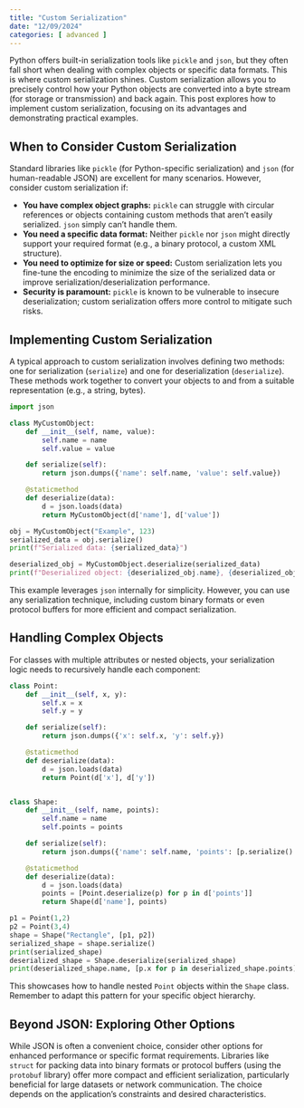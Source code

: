 ```yaml
---
title: "Custom Serialization"
date: "12/09/2024"
categories: [ advanced ]
---
```



Python offers built-in serialization tools like `pickle` and `json`, but they often fall short when dealing with complex objects or specific data formats.  This is where custom serialization shines.  Custom serialization allows you to precisely control how your Python objects are converted into a byte stream (for storage or transmission) and back again.  This post explores how to implement custom serialization, focusing on its advantages and demonstrating practical examples.


## When to Consider Custom Serialization

Standard libraries like `pickle` (for Python-specific serialization) and `json` (for human-readable JSON) are excellent for many scenarios. However, consider custom serialization if:

* **You have complex object graphs:**  `pickle` can struggle with circular references or objects containing custom methods that aren't easily serialized.  `json` simply can't handle them.
* **You need a specific data format:**  Neither `pickle` nor `json` might directly support your required format (e.g., a binary protocol, a custom XML structure).
* **You need to optimize for size or speed:**  Custom serialization lets you fine-tune the encoding to minimize the size of the serialized data or improve serialization/deserialization performance.
* **Security is paramount:**  `pickle` is known to be vulnerable to insecure deserialization; custom serialization offers more control to mitigate such risks.


## Implementing Custom Serialization

A typical approach to custom serialization involves defining two methods: one for serialization (`serialize`) and one for deserialization (`deserialize`).  These methods work together to convert your objects to and from a suitable representation (e.g., a string, bytes).


```python
import json

class MyCustomObject:
    def __init__(self, name, value):
        self.name = name
        self.value = value

    def serialize(self):
        return json.dumps({'name': self.name, 'value': self.value})

    @staticmethod
    def deserialize(data):
        d = json.loads(data)
        return MyCustomObject(d['name'], d['value'])

obj = MyCustomObject("Example", 123)
serialized_data = obj.serialize()
print(f"Serialized data: {serialized_data}")

deserialized_obj = MyCustomObject.deserialize(serialized_data)
print(f"Deserialized object: {deserialized_obj.name}, {deserialized_obj.value}")

```

This example leverages `json` internally for simplicity.  However, you can use any serialization technique, including custom binary formats or even protocol buffers for more efficient and compact serialization.


##  Handling Complex Objects

For classes with multiple attributes or nested objects, your serialization logic needs to recursively handle each component:


```python
class Point:
    def __init__(self, x, y):
        self.x = x
        self.y = y

    def serialize(self):
        return json.dumps({'x': self.x, 'y': self.y})

    @staticmethod
    def deserialize(data):
        d = json.loads(data)
        return Point(d['x'], d['y'])


class Shape:
    def __init__(self, name, points):
        self.name = name
        self.points = points

    def serialize(self):
        return json.dumps({'name': self.name, 'points': [p.serialize() for p in self.points]})

    @staticmethod
    def deserialize(data):
        d = json.loads(data)
        points = [Point.deserialize(p) for p in d['points']]
        return Shape(d['name'], points)

p1 = Point(1,2)
p2 = Point(3,4)
shape = Shape("Rectangle", [p1, p2])
serialized_shape = shape.serialize()
print(serialized_shape)
deserialized_shape = Shape.deserialize(serialized_shape)
print(deserialized_shape.name, [p.x for p in deserialized_shape.points])
```

This showcases how to handle nested `Point` objects within the `Shape` class.  Remember to adapt this pattern for your specific object hierarchy.



##  Beyond JSON: Exploring Other Options

While JSON is often a convenient choice, consider other options for enhanced performance or specific format requirements.  Libraries like `struct` for packing data into binary formats or protocol buffers (using the `protobuf` library) offer more compact and efficient serialization, particularly beneficial for large datasets or network communication.  The choice depends on the application's constraints and desired characteristics.

